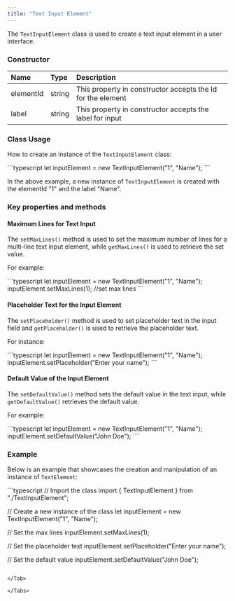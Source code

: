 ```yaml
---
title: "Text Input Element"
---
```




The `TextInputElement` class is used to create a text input element in a user interface.

### Constructor

| Name      | Type   | Description                                                 |
| :--------- | :------ | :----------------------------------------------------------- |
| elementId | string | This property in constructor accepts the Id for the element |
| label     | string | This property in constructor accepts the label for input    |

### Class Usage

How to create an instance of the `TextInputElement` class:

<Tabs>
<Tab title="TypeScript">
```typescript
let inputElement = new TextInputElement("1", "Name");
```

</Tab>

</Tabs>

In the above example, a new instance of `TextInputElement` is created with the elementId "1" and the label "Name".

### Key properties and methods

#### Maximum Lines for Text Input

The `setMaxLines()` method is used to set the maximum number of lines for a multi-line text input element, while `getMaxLines()` is used to retrieve the set value.

For example:

<Tabs>
<Tab title="TypeScript">
```typescript
let inputElement = new TextInputElement("1", "Name");
inputElement.setMaxLines(1); //set max lines
```

</Tab>

</Tabs>

#### Placeholder Text for the Input Element

The `setPlaceholder()` method is used to set placeholder text in the input field and `getPlaceholder()` is used to retrieve the placeholder text.

For instance:

<Tabs>
<Tab title="TypeScript">
```typescript
let inputElement = new TextInputElement("1", "Name");
inputElement.setPlaceholder("Enter your name");
```

</Tab>

</Tabs>

#### Default Value of the Input Element

The `setDefaultValue()` method sets the default value in the text input, while `getDefaultValue()` retrieves the default value.

For example:

<Tabs>
<Tab title="TypeScript">
```typescript
let inputElement = new TextInputElement("1", "Name");
inputElement.setDefaultValue("John Doe");
```

</Tab>

</Tabs>

### Example

Below is an example that showcases the creation and manipulation of an instance of `TextElement`:

<Tabs>
<Tab title="TypeScript">
```typescript
// Import the class
import { TextInputElement } from "./TextInputElement";

// Create a new instance of the class
let inputElement = new TextInputElement("1", "Name");

// Set the max lines
inputElement.setMaxLines(1);

// Set the placeholder text
inputElement.setPlaceholder("Enter your name");

// Set the default value
inputElement.setDefaultValue("John Doe");
```

</Tab>

</Tabs>
